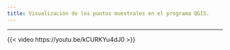 ---
title: Visualización de los puntos muestrales en el programa QGIS.
---

---

{{< video https://youtu.be/kCURKYu4dJ0  >}}